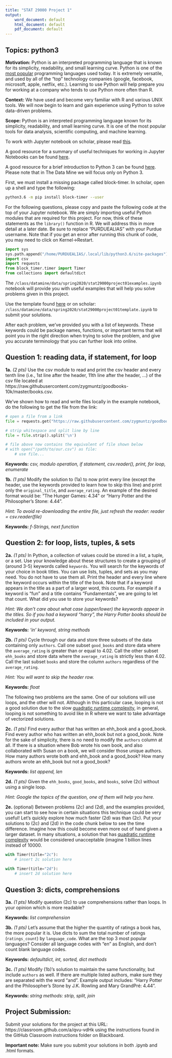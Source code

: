 ```yaml
---
title: "STAT 29000 Project 1"
output:
    word_document: default
    html_document: default
    pdf_document: default
---
```


## Topics: python3

**Motivation:** Python is an interpreted programming language that is known for its simplicity, readability, and small learning curve. Python is one of the [most popular](https://www.tiobe.com/tiobe-index/) programming languages used today. It is extremely versatile, and used by all of the "top" technology companies (google, facebook, microsoft, apple, netflix, etc.). Learning to use Python will help prepare you for working at a company who tends to use Python more often than R.

**Context:** We have used and become very familiar with R and various UNIX tools. We will now begin to learn and gain experience using Python to solve data-driven problems.

**Scope:** Python is an interpreted programming language known for its simplicity, readability, and small learning curve. It is one of the most popular tools for data analysis, scientific computing, and machine learning. 

To work with Jupyter notebook on scholar, please read [this](https://datamine.purdue.edu/seminars/spring2020/jupyter.pdf).

A good resource for a summary of useful techniques for working in Jupyter Notebooks can be found [here](https://towardsdatascience.com/jypyter-notebook-shortcuts-bf0101a98330).

A good resource for a brief introduction to Python 3 can be found [here](https://python.swaroopch.com/). Please note that in The Data Mine we will focus only on Python 3.

First, we must install a missing package called block-timer. In scholar, open up a shell and type the following:

```bash
python3.6 -m pip install block-timer --user
```

For the following questions, please copy and paste the following code at the top of your Jupyter notebook. We are simply importing useful Python modules that are required for this project. For now, think of these statements as the `library()` function in R. We will address this in more detail at a later date. Be sure to replace "PURDUEALIAS" with your Purdue username. Note that if you get an error after running this chunk of code, you may need to click on Kernel->Restart.

```python
import sys
sys.path.append("/home/PURDUEALIAS/.local/lib/python3.6/site-packages")
import csv
import requests
from block_timer.timer import Timer
from collections import defaultdict
```

The `/class/datamine/data/spring2020/stat29000project01examples.ipynb` notebook will provide you with useful examples that will help you solve problems given in this project.

Use the template found [here](https://datamine.purdue.edu/seminars/spring2020/stat29000project01template.ipynb) or on scholar: `/class/datamine/data/spring2020/stat29000project01template.ipynb` to submit your solutions.

After each problem, we've provided you with a list of keywords. These keywords could be package names, functions, or important terms that will point you in the right direction when trying to solve the problem, and give you accurate terminology that you can further look into online.

## Question 1: reading data, if statement, for loop

**1a.** *(2 pts)* Use the csv module to read and print the csv header and every tenth line (i.e., 1st line after the header, 11th line after the header, ...) of the csv file located at https://raw.githubusercontent.com/zygmuntz/goodbooks-10k/master/books.csv. 

We've shown how to read and write files locally in the example notebook, do the following to get the file from the link:

```python
# open a file from a link
file = requests.get("https://raw.githubusercontent.com/zygmuntz/goodbooks-10k/master/books.csv").text

# strip whitespace and split line by line
file = file.strip().split('\n')

# file above now contains the equivalent of file shown below
# with open("/path/to/our.csv") as file:
    # use file...
```

**Keywords:** *csv, modulo operation, if statement, csv.reader(), print, for loop, enumerate*

**1b.** *(1 pts)* Modify the solution to (1a) to now print every line (except the header, use the keywords provided to learn how to skip this line) and print only the `original_title`, and `average_rating`. An example of the desired format would be: "The Hunger Games: 4.34" or "Harry Potter and the Philosopher's Stone: 4.44".

*Hint: To avoid re-downloading the entire file, just refresh the reader: reader = csv.reader(file)*

**Keywords:** *f-Strings, next function*

## Question 2: for loop, lists, tuples, & sets

**2a.** *(1 pts)* In Python, a collection of values could be stored in a list, a tuple, or a set. Use your knowledge about these structures to create a grouping of (around 3-5) keywords called `keywords`. You will search for the keywords of your choice in book titles. You can use lists, tuples, and sets as you may need. You do not have to use them all. Print the header and every line where the keyword occurs within the title of the book. Note that if a keyword appears in the title as a part of a larger word, this counts. For example if a keyword is "fun" and a title contains "Fundamentals", we are going to let that count. What did you use to store your keywords?

*Hint: We don't care about what case (upper/lower) the keywords appear in the titles. So if you had a keyword "harry", the Harry Potter books should be included in your output.*

**Keywords:** *'in' keyword, string methods*

**2b.** *(1 pts)* Cycle through our data and store three subsets of the data containing only `authors`. Call one subset `good_books` and store data where the `average_rating` is greater than or equal to 4.02. Call the other subset `ehh_books` and store data where the `average_rating` is strictly less than 4.02. Call the last subset `books` and store the column `authors` regardless of the `average_rating`.

*Hint: You will want to skip the header row.*

**Keywords:** *float*

The following two problems are the same. One of our solutions will use loops, and the other will not. Although in this particular case, looping is not a good solution due to the slow [quadratic runtime complexity](https://en.wikipedia.org/wiki/Time_complexity#Table_of_common_time_complexities), in general, looping is not something to avoid like in R where we want to take advantage of vectorized solutions.

**2c.** *(1 pts)* Find every author that has written an ehh_book and a good_book. Find every author who has written an ehh_book but not a good_book. Note for the sake of simplicity, there is no need to modify the `authors` column at all. If there is a situation where Bob wrote his own book, and also collaborated with Susan on a book, we will consider those unique authors. How many authors wrote both and ehh_book and a good_book? How many authors wrote an ehh_book but not a good_book?

**Keywords:** *list append, len*

**2d.** *(1 pts)* Given the `ehh_books`, `good_books`, and `books`, solve (2c) without using a single loop.

*Hint: Google the topics of the question, one of them will help you here.*

**2e.** (optional) Between problems (2c) and (2d), and the examples provided, you can start to see how in certain situations this technique could be very useful! Let's quickly explore how much faster (2d) was than (2c). Put your solutions to (2c) and (2d) in the code chunk below to see the time difference. Imagine how this could become even more out of hand given a larger dataset. In many situations, a solution that has [quadratic runtime complexity](https://en.wikipedia.org/wiki/Time_complexity#Table_of_common_time_complexities) would be considered unacceptable (imagine 1 billion lines instead of 10000.

```python
with Timer(title="2c"):
    # insert 2c solution here
    
with Timer(title="2d"):
    # insert 2d solution here
```

## Question 3: dicts, comprehensions

**3a.** *(1 pts)* Modify question (2c) to use comprehensions rather than loops. In your opinion which is more readable?

**Keywords:** *list comprehension*

**3b.** *(1 pts)* Let's assume that the higher the quantity of ratings a book has, the more popular it is. Use dicts to sum the total number of ratings (`ratings_count`) by `language_code`. What are the top 3 most popular languages? Consider all language codes with "en" as English, and don't count blank language codes.

**Keywords:** *defaultdict, int, sorted, dict methods*

**3c.** *(1 pts)* Modify (1b)'s solution to maintain the same functionality, but include `authors` as well. If there are multiple listed authors, make sure they are separated with the word "and". Example output includes: "Harry Potter and the Philosopher's Stone by J.K. Rowling and Mary GrandPré: 4.44".

**Keywords:** *string methods: strip, split, join*

## Project Submission:

Submit your solutions for the project at this URL: https://classroom.github.com/a/qvu-vdHk using the instructions found in the GitHub Classroom instructions folder on Blackboard.

**Important note:** Make sure you submit your solutions in both .ipynb and .html formats.
